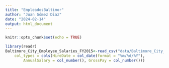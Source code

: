 ```yaml
---
title: "EmpleadosBaltimor"
author: "Juan Gómez Diaz"
date: "2024-02-14"
output: html_document
---
```


```r
knitr::opts_chunk$set(echo = TRUE)
```

```r
library(readr)
Baltimore_City_Employee_Salaries_FY2015<-read_csv("data/Baltimore_City_Employee_Salaries_FY2015.csv", 
    col_types = cols(HireDate = col_date(format = "%m/%d/%Y"), 
        AnnualSalary = col_number(), GrossPay = col_number()))
```

